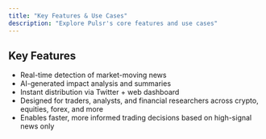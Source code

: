 ```yaml
---
title: "Key Features & Use Cases"
description: "Explore Pulsr's core features and use cases"
---
```


## Key Features

* Real-time detection of market-moving news
* AI-generated impact analysis and summaries
* Instant distribution via Twitter + web dashboard
* Designed for traders, analysts, and financial researchers across crypto, equities, forex, and more
* Enables faster, more informed trading decisions based on high-signal news only 